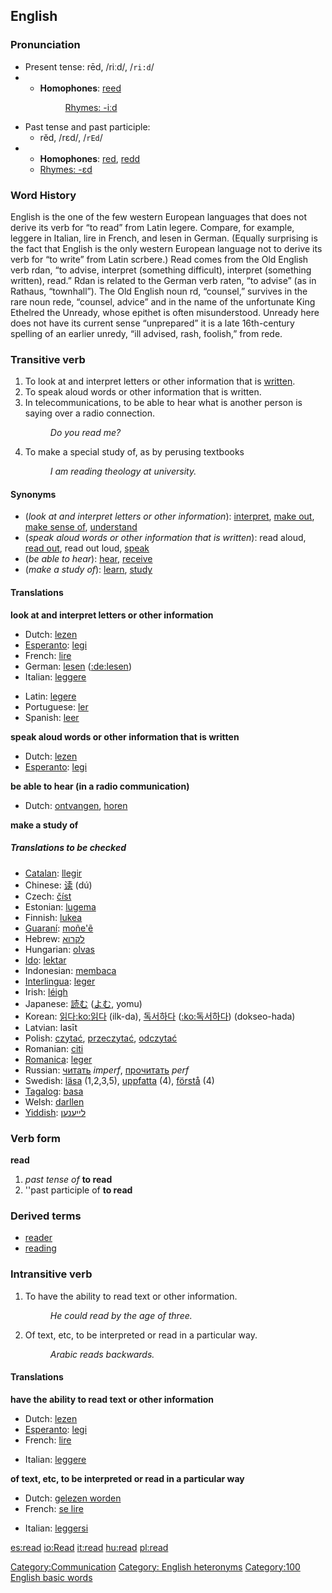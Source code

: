 ==English==
===Pronunciation===
*Present tense: rēd, /riːd/, /<tt>ri:d</tt>/
*{{audio|en-us-read.ogg|Audio (US)}}
**'''Homophones''': [[reed]]
**:[[Rhymes:English:-iːd|Rhymes: -iːd]]
*Past tense and past participle:
**rĕd, /rɛd/, /<tt>rEd</tt>/
*{{audio|en-us-read-past.ogg|Audio (US)}}
**'''Homophones''': [[red]], [[redd]]
**[[Rhymes:English:-ɛd|Rhymes: -ɛd]]

===Word History===
English is the one of the few western European languages that does not derive its verb for “to read” from Latin legere. Compare, for example, leggere in Italian, lire in French, and lesen in German. (Equally surprising is the fact that English is the only western European language not to derive its verb for “to write” from Latin scrbere.) Read comes from the Old English verb rdan, “to advise, interpret (something difficult), interpret (something written), read.” Rdan is related to the German verb raten, “to advise” (as in Rathaus, “townhall”). The Old English noun rd, “counsel,” survives in the rare noun rede, “counsel, advice” and in the name of the unfortunate King Ethelred the Unready, whose epithet is often misunderstood. Unready here does not have its current sense “unprepared” it is a late 16th-century spelling of an earlier unredy, “ill advised, rash, foolish,” from rede.
<!-- http://dictionary.reference.com/search?q=read -->

===Transitive verb===
{{en-infl-irreg|read|reads|reading|read|read}}

#To look at and interpret letters or other information that is [[written]].
#To speak aloud words or other information that is written.
#In telecommunications, to be able to hear what is another person is saying over a radio connection.
#:''Do you read me?''
#To make a special study of, as by perusing textbooks
#:''I am reading theology at university.''

====Synonyms====
*(''look at and interpret letters or other information''): [[interpret]], [[make out]], [[make sense of]], [[understand]]
*(''speak aloud words or other information that is written''): read aloud, [[read out]], read out loud, [[speak]]
*(''be able to hear''): [[hear]], [[receive]]
*(''make a study of''): [[learn]], [[study]]

====Translations====

'''look at and interpret letters or other information'''
{{top}}
*Dutch: [[lezen]]
*[[Esperanto]]: [[legi]]
*French: [[lire#French|lire]]
*German: [[lesen]] ([[:de:lesen]])
*Italian: [[leggere]]
{{mid}}
*Latin: [[legere]]
*Portuguese: [[ler]]
*Spanish: [[leer#Spanish|leer]]
{{bottom}}

'''speak aloud words or other information that is written'''
{{top}}
*Dutch: [[lezen]]
*[[Esperanto]]: [[legi]]
{{mid}}
{{bottom}}

'''be able to hear (in a radio communication)'''
{{top}}
*Dutch: [[ontvangen]], [[horen]]
{{mid}}
{{bottom}}

'''make a study of'''
{{top}}
{{mid}}
{{bottom}}

=====Translations to be checked=====
<!--Remove this section once all of the translations below have been moved into the tables above.-->
{{checktrans}}

*[[Catalan]]: [[llegir]]
*Chinese: [[读]] (dú)
*Czech: [[číst]]
*Estonian: [[lugema]]
*Finnish: [[lukea]]
*[[Guaraní]]: [[moñe'ẽ]]
*Hebrew: [[לקרוא]]
*Hungarian: [[olvas]]
*[[Ido]]: [[lektar]]
*Indonesian: [[baca|membaca]]
*[[Interlingua]]: [[leger]]
*Irish: [[léigh]]
*Japanese: [[読む]] ([[よむ]], yomu)
*Korean: [[읽다]][[:ko:읽다]] (ilk-da), [[독서하다]] ([[:ko:독서하다]]) (dokseo-hada)
*Latvian: lasīt
*Polish: [[czytać]], [[przeczytać]], [[odczytać]] 
*Romanian: [[citi]]
*[[Romanica]]: [[leger]]
*Russian: [[читать]] ''imperf'', [[прочитать]] ''perf''
*Swedish: [[läsa]] (1,2,3,5), [[uppfatta]] (4), [[förstå]] (4)
*[[Tagalog]]: [[basa]]
*Welsh: [[darllen]]
*[[Yiddish]]: [[לײענען]]

===Verb form===
'''read'''

#''past tense of'' '''to read'''
#''past participle of '''to read'''

<!--NOTE: Do not add translations here; these belong in the conjugations of the various translations given for the infinitive senses above
====Translations====
*Dutch: [[las]], [[lazen]]
*Esperanto: [[legis]]
*Ido: [[lektis]]
*Swedish: [[läste]] (1,2,3,5), [[förstod]] (4), [[uppfattade]] (4)

===Verb===
'''read'''

# past participle of ''to read''

===Translations===
*Dutch: [[gelezen]]
*Swedish: [[läst]] (1,2,3,5), [[förstått]] (4), [[uppfattat]] (4)
-->
===Derived terms===
*[[reader]]
*[[reading]]

===Intransitive verb===
{{en-infl-irreg|read|reads|reading|read|read}}

#To have the ability to read text or other information.
#:''He could read by the age of three.''
#Of text, etc, to be interpreted or read in a particular way.
#:''Arabic reads backwards.''

====Translations====

'''have the ability to read text or other information'''
{{top}}
*Dutch: [[lezen]]
*[[Esperanto]]: [[legi]]
*French: [[lire#French|lire]]
{{mid}}
*Italian: [[leggere]]
{{bottom}}

'''of text, etc, to be interpreted or read in a particular way'''
{{top}}
*Dutch: [[gelezen worden]]
*French: [[se lire]]
{{mid}}
*Italian: [[leggersi]]
{{bottom}}

[[Category:Communication]]
[[Category: English heteronyms]]
[[Category:100 English basic words]]

[[es:read]]
[[io:Read]]
[[it:read]]
[[hu:read]]
[[pl:read]]